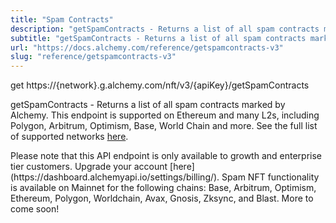 ```yaml
---
title: "Spam Contracts"
description: "getSpamContracts - Returns a list of all spam contracts marked by Alchemy. This endpoint is supported on Ethereum and many L2s, including Polygon, Arbitrum, Optimism, Base, World Chain and more. See the full list of supported networks here ."
subtitle: "getSpamContracts - Returns a list of all spam contracts marked by Alchemy. This endpoint is supported on Ethereum and many L2s, including Polygon, Arbitrum, Optimism, Base, World Chain and more. See the full list of supported networks here ."
url: "https://docs.alchemy.com/reference/getspamcontracts-v3"
slug: "reference/getspamcontracts-v3"
---
```


get https://\{network}.g.alchemy.com/nft/v3/\{apiKey}/getSpamContracts

getSpamContracts - Returns a list of all spam contracts marked by Alchemy. This endpoint is supported on Ethereum and many L2s, including Polygon, Arbitrum, Optimism, Base, World Chain and more. See the full list of supported networks [here](https://dashboard.alchemy.com/chains?service=token-api\&utm_source=readme\&utm_medium=link\&utm_campaign=docs_method_chains_link_v1_tokens).

<Info>
  Please note that this API endpoint is only available to growth and enterprise tier customers. Upgrade your account [here](https://dashboard.alchemyapi.io/settings/billing/).
</Info>

<Info>
  Spam NFT functionality is available on Mainnet for the following chains: Base, Arbitrum, Optimism, Ethereum, Polygon, Worldchain, Avax, Gnosis, Zksync, and Blast. More to come soon!
</Info>
